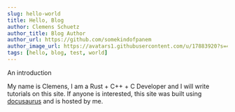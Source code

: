 ```yaml
---
slug: hello-world
title: Hello, Blog
author: Clemens Schuetz
author_title: Blog Author
author_url: https://github.com/somekindofpanem
author_image_url: https://avatars1.githubusercontent.com/u/17883920?s=460&v=4
tags: [hello, blog, test, world]
---
```


An introduction

<!--truncate-->

My name is Clemens, I am a Rust + C++ + C Developer and I will write tutorials on this site.
If anyone is interested, this site was built using [docusaurus](docusaurs.io) and is hosted by me.
